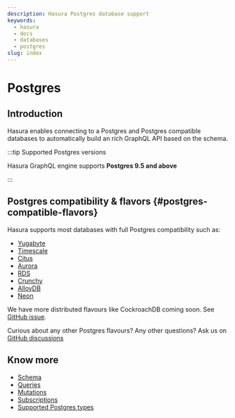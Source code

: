 ```yaml
---
description: Hasura Postgres database support
keywords:
  - hasura
  - docs
  - databases
  - postgres
slug: index
---
```


# Postgres

## Introduction

Hasura enables connecting to a Postgres and Postgres compatible databases to automatically build an rich GraphQL API
based on the schema.

:::tip Supported Postgres versions

Hasura GraphQL engine supports **Postgres 9.5 and above**

:::

## Postgres compatibility & flavors {#postgres-compatible-flavors}

Hasura supports most databases with full Postgres compatibility such as:
- [Yugabyte](https://www.yugabyte.com/)
- [Timescale](https://www.timescale.com/)
- [Citus](https://www.citusdata.com/)
- [Aurora](https://docs.aws.amazon.com/AmazonRDS/latest/AuroraUserGuide/Aurora.AuroraPostgreSQL.html)
- [RDS](https://aws.amazon.com/rds/postgresql/)
- [Crunchy](https://www.crunchydata.com/)
- [AlloyDB](https://cloud.google.com/alloydb)
- [Neon](https://neon.tech/)

We have more distributed flavours like CockroachDB coming soon. See
[GitHub issue](https://github.com/hasura/graphql-engine/issues/678).

Curious about any other Postgres flavours? Any other questions? Ask us on
[GitHub discussions](https://github.com/hasura/graphql-engine/discussions)

## Know more

- [Schema](/schema/postgres/index.mdx)
- [Queries](/queries/postgres/index.mdx)
- [Mutations](/mutations/postgres/index.mdx)
- [Subscriptions](/subscriptions/postgres/index.mdx)
- [Supported Postgres types](/databases/postgres/postgresql-types.mdx)

